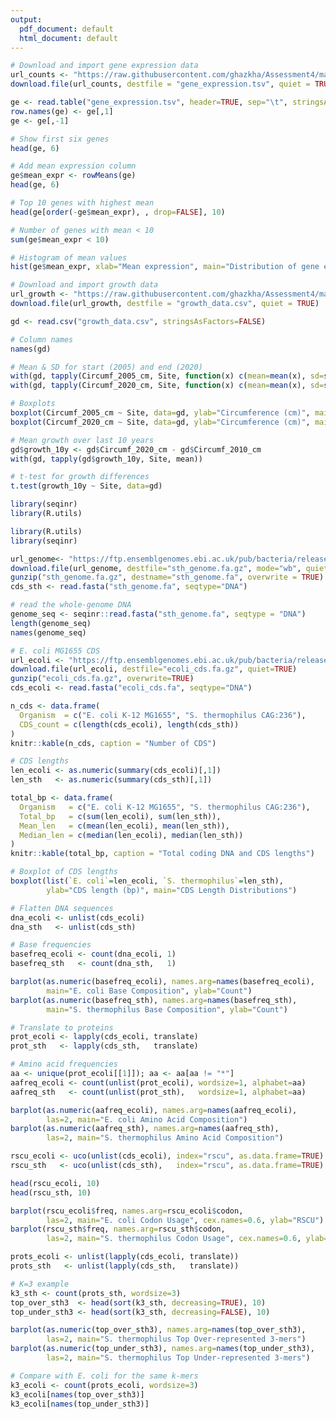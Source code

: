 ```yaml
---
output:
  pdf_document: default
  html_document: default
---
```

```r
# Download and import gene expression data
url_counts <- "https://raw.githubusercontent.com/ghazkha/Assessment4/main/gene_expression.tsv"
download.file(url_counts, destfile = "gene_expression.tsv", quiet = TRUE)
```
```r
ge <- read.table("gene_expression.tsv", header=TRUE, sep="\t", stringsAsFactors=FALSE)
row.names(ge) <- ge[,1]
ge <- ge[,-1]
```
```r
# Show first six genes
head(ge, 6)
```
```r
# Add mean expression column
ge$mean_expr <- rowMeans(ge)
head(ge, 6)
```
```r
# Top 10 genes with highest mean
head(ge[order(-ge$mean_expr), , drop=FALSE], 10)
```
```r
# Number of genes with mean < 10
sum(ge$mean_expr < 10)
```
```r
# Histogram of mean values
hist(ge$mean_expr, xlab="Mean expression", main="Distribution of gene expression means")
```
```r
# Download and import growth data
url_growth <- "https://raw.githubusercontent.com/ghazkha/Assessment4/main/growth_data.csv"
download.file(url_growth, destfile = "growth_data.csv", quiet = TRUE)

gd <- read.csv("growth_data.csv", stringsAsFactors=FALSE)

# Column names
names(gd)
```
```r
# Mean & SD for start (2005) and end (2020)
with(gd, tapply(Circumf_2005_cm, Site, function(x) c(mean=mean(x), sd=sd(x))))
with(gd, tapply(Circumf_2020_cm, Site, function(x) c(mean=mean(x), sd=sd(x))))
```
```r
# Boxplots
boxplot(Circumf_2005_cm ~ Site, data=gd, ylab="Circumference (cm)", main="2005 Circumference by Site")
boxplot(Circumf_2020_cm ~ Site, data=gd, ylab="Circumference (cm)", main="2020 Circumference by Site")
```
```r
# Mean growth over last 10 years
gd$growth_10y <- gd$Circumf_2020_cm - gd$Circumf_2010_cm
with(gd, tapply(gd$growth_10y, Site, mean))
```
```r
# t-test for growth differences
t.test(growth_10y ~ Site, data=gd)
```
```r
library(seqinr)
library(R.utils)
```
```r
library(R.utils)
library(seqinr)

url_genome<- "https://ftp.ensemblgenomes.ebi.ac.uk/pub/bacteria/release-62/fasta/bacteria_121_collection/streptococcus_thermophilus_cag_236_gca_000434755/dna/Streptococcus_thermophilus_cag_236_gca_000434755.MGS236_.dna.toplevel.fa.gz"
download.file(url_genome, destfile="sth_genome.fa.gz", mode="wb", quiet=FALSE)
gunzip("sth_genome.fa.gz", destname="sth_genome.fa", overwrite = TRUE)
cds_sth <- read.fasta("sth_genome.fa", seqtype="DNA")

# read the whole-genome DNA
genome_seq <- seqinr::read.fasta("sth_genome.fa", seqtype = "DNA")
length(genome_seq)
names(genome_seq)
```
```r
# E. coli MG1655 CDS
url_ecoli <- "https://ftp.ensemblgenomes.ebi.ac.uk/pub/bacteria/release-62/fasta/bacteria_0_collection/escherichia_coli_str_k_12_substr_mg1655_gca_000005845/cds/Escherichia_coli_str_k_12_substr_mg1655_gca_000005845.ASM584v2.cds.all.fa.gz"
download.file(url_ecoli, destfile="ecoli_cds.fa.gz", quiet=TRUE)
gunzip("ecoli_cds.fa.gz", overwrite=TRUE)
cds_ecoli <- read.fasta("ecoli_cds.fa", seqtype="DNA")
```
```r
n_cds <- data.frame(
  Organism  = c("E. coli K-12 MG1655", "S. thermophilus CAG:236"),
  CDS_count = c(length(cds_ecoli), length(cds_sth))
)
knitr::kable(n_cds, caption = "Number of CDS")

```
```r
# CDS lengths
len_ecoli <- as.numeric(summary(cds_ecoli)[,1])
len_sth   <- as.numeric(summary(cds_sth)[,1])

total_bp <- data.frame(
  Organism   = c("E. coli K-12 MG1655", "S. thermophilus CAG:236"),
  Total_bp   = c(sum(len_ecoli), sum(len_sth)),
  Mean_len   = c(mean(len_ecoli), mean(len_sth)),
  Median_len = c(median(len_ecoli), median(len_sth))
)
knitr::kable(total_bp, caption = "Total coding DNA and CDS lengths")

```
```r
# Boxplot of CDS lengths
boxplot(list(`E. coli`=len_ecoli, `S. thermophilus`=len_sth),
        ylab="CDS length (bp)", main="CDS Length Distributions")
```
```r
# Flatten DNA sequences
dna_ecoli <- unlist(cds_ecoli)
dna_sth   <- unlist(cds_sth)

# Base frequencies
basefreq_ecoli <- count(dna_ecoli, 1)
basefreq_sth   <- count(dna_sth,   1)

barplot(as.numeric(basefreq_ecoli), names.arg=names(basefreq_ecoli),
        main="E. coli Base Composition", ylab="Count")
barplot(as.numeric(basefreq_sth), names.arg=names(basefreq_sth),
        main="S. thermophilus Base Composition", ylab="Count")

# Translate to proteins
prot_ecoli <- lapply(cds_ecoli, translate)
prot_sth   <- lapply(cds_sth,   translate)

# Amino acid frequencies
aa <- unique(prot_ecoli[[1]]); aa <- aa[aa != "*"]
aafreq_ecoli <- count(unlist(prot_ecoli), wordsize=1, alphabet=aa)
aafreq_sth   <- count(unlist(prot_sth),   wordsize=1, alphabet=aa)

barplot(as.numeric(aafreq_ecoli), names.arg=names(aafreq_ecoli),
        las=2, main="E. coli Amino Acid Composition")
barplot(as.numeric(aafreq_sth), names.arg=names(aafreq_sth),
        las=2, main="S. thermophilus Amino Acid Composition")
```
```r
rscu_ecoli <- uco(unlist(cds_ecoli), index="rscu", as.data.frame=TRUE)
rscu_sth   <- uco(unlist(cds_sth),   index="rscu", as.data.frame=TRUE)

head(rscu_ecoli, 10)
head(rscu_sth, 10)

barplot(rscu_ecoli$freq, names.arg=rscu_ecoli$codon,
        las=2, main="E. coli Codon Usage", cex.names=0.6, ylab="RSCU")
barplot(rscu_sth$freq, names.arg=rscu_sth$codon,
        las=2, main="S. thermophilus Codon Usage", cex.names=0.6, ylab="RSCU")

```
```r
prots_ecoli <- unlist(lapply(cds_ecoli, translate))
prots_sth   <- unlist(lapply(cds_sth,   translate))

# K=3 example
k3_sth <- count(prots_sth, wordsize=3)
top_over_sth3  <- head(sort(k3_sth, decreasing=TRUE), 10)
top_under_sth3 <- head(sort(k3_sth, decreasing=FALSE), 10)

barplot(as.numeric(top_over_sth3), names.arg=names(top_over_sth3),
        las=2, main="S. thermophilus Top Over-represented 3-mers")
barplot(as.numeric(top_under_sth3), names.arg=names(top_under_sth3),
        las=2, main="S. thermophilus Top Under-represented 3-mers")

# Compare with E. coli for the same k-mers
k3_ecoli <- count(prots_ecoli, wordsize=3)
k3_ecoli[names(top_over_sth3)]
k3_ecoli[names(top_under_sth3)]
```
